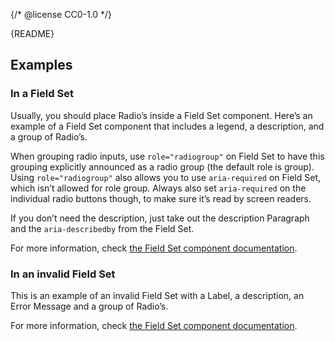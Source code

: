 {/* @license CC0-1.0 */}


<Meta of={RadioStories} />

<Markdown>{README}</Markdown>

<Primary />

<Controls />

## Examples

### In a Field Set

Usually, you should place Radio’s inside a Field Set component.
Here’s an example of a Field Set component that includes a legend, a description, and a group of Radio’s.

When grouping radio inputs, use `role="radiogroup"` on Field Set to have this grouping explicitly announced as a radio group (the default role is group).
Using `role="radiogroup"` also allows you to use `aria-required` on Field Set, which isn’t allowed for role group.
Always also set `aria-required` on the individual radio buttons though, to make sure it’s read by screen readers.

If you don’t need the description, just take out the description Paragraph and the `aria-describedby` from the Field Set.

For more information, check [the Field Set component documentation](/docs/components-forms-field-set--docs).

<Canvas of={RadioStories.InAFieldSet} />

### In an invalid Field Set

This is an example of an invalid Field Set with a Label, a description, an Error Message and a group of Radio’s.

For more information, check [the Field Set component documentation](/docs/components-forms-field-set--docs).

<Canvas of={RadioStories.InAnInvalidFieldSet} />
